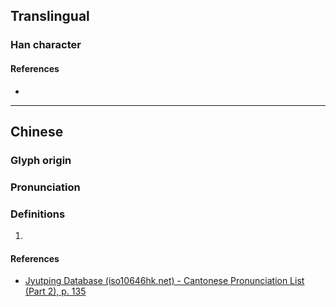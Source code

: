 {{character info}}
==Translingual==

===Han character===
{{Han char|rn=82|rad=毛|as=06|sn=10|four=82211|canj=CUHQU|ids=⿺兊毛}}

====References====
* {{Han ref|kx=0592.390|dkj=16816|dj=0985.080|hdz=31997.120|uh=6BE4|ud=27620|bh=D1FE|bd=53758}}

----

==Chinese==
{{zh-forms}}

===Glyph origin===
{{Han etym}}

===Pronunciation===
{{zh-pron
|m=tuò
|c=teoi3
|mc=y
|oc=y
|ma=
|cat=
}}

===Definitions===
{{zh-hanzi}}

# {{rfdef|zh}}

====References====
* [http://www.iso10646hk.net/jp/document/download.jsp Jyutping Database (iso10646hk.net) - Cantonese Pronunciation List (Part 2), p. 135]